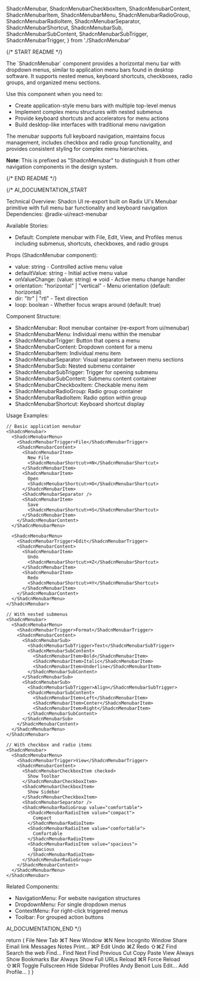   ShadcnMenubar,
  ShadcnMenubarCheckboxItem,
  ShadcnMenubarContent,
  ShadcnMenubarItem,
  ShadcnMenubarMenu,
  ShadcnMenubarRadioGroup,
  ShadcnMenubarRadioItem,
  ShadcnMenubarSeparator,
  ShadcnMenubarShortcut,
  ShadcnMenubarSub,
  ShadcnMenubarSubContent,
  ShadcnMenubarSubTrigger,
  ShadcnMenubarTrigger,
} from './ShadcnMenubar'

{/* START README */}
<div className="prose prose-sm max-w-none">
The `ShadcnMenubar` component provides a horizontal menu bar with dropdown menus, similar to application menu bars found in desktop software. It supports nested menus, keyboard shortcuts, checkboxes, radio groups, and organized menu sections.

Use this component when you need to:

- Create application-style menu bars with multiple top-level menus
- Implement complex menu structures with nested submenus
- Provide keyboard shortcuts and accelerators for menu actions
- Build desktop-like interfaces with traditional menu navigation

The menubar supports full keyboard navigation, maintains focus management, includes checkbox and radio group functionality, and provides consistent styling for complex menu hierarchies.

**Note**: This is prefixed as "ShadcnMenubar" to distinguish it from other navigation components in the design system.
</div>
{/* END README */}

{/*
AI_DOCUMENTATION_START

Technical Overview: Shadcn UI re-export built on Radix UI's Menubar primitive with full menu bar functionality and keyboard navigation
Dependencies: @radix-ui/react-menubar

Available Stories:

- Default: Complete menubar with File, Edit, View, and Profiles menus including submenus, shortcuts, checkboxes, and radio groups

Props (ShadcnMenubar component):

- value: string - Controlled active menu value
- defaultValue: string - Initial active menu value
- onValueChange: (value: string) => void - Active menu change handler
- orientation: "horizontal" | "vertical" - Menu orientation (default: horizontal)
- dir: "ltr" | "rtl" - Text direction
- loop: boolean - Whether focus wraps around (default: true)

Component Structure:

- ShadcnMenubar: Root menubar container (re-export from ui/menubar)
- ShadcnMenubarMenu: Individual menu within the menubar
- ShadcnMenubarTrigger: Button that opens a menu
- ShadcnMenubarContent: Dropdown content for a menu
- ShadcnMenubarItem: Individual menu item
- ShadcnMenubarSeparator: Visual separator between menu sections
- ShadcnMenubarSub: Nested submenu container
- ShadcnMenubarSubTrigger: Trigger for opening submenu
- ShadcnMenubarSubContent: Submenu content container
- ShadcnMenubarCheckboxItem: Checkable menu item
- ShadcnMenubarRadioGroup: Radio group container
- ShadcnMenubarRadioItem: Radio option within group
- ShadcnMenubarShortcut: Keyboard shortcut display

Usage Examples:

```tsx
// Basic application menubar
<ShadcnMenubar>
  <ShadcnMenubarMenu>
    <ShadcnMenubarTrigger>File</ShadcnMenubarTrigger>
    <ShadcnMenubarContent>
      <ShadcnMenubarItem>
        New File
        <ShadcnMenubarShortcut>⌘N</ShadcnMenubarShortcut>
      </ShadcnMenubarItem>
      <ShadcnMenubarItem>
        Open
        <ShadcnMenubarShortcut>⌘O</ShadcnMenubarShortcut>
      </ShadcnMenubarItem>
      <ShadcnMenubarSeparator />
      <ShadcnMenubarItem>
        Save
        <ShadcnMenubarShortcut>⌘S</ShadcnMenubarShortcut>
      </ShadcnMenubarItem>
    </ShadcnMenubarContent>
  </ShadcnMenubarMenu>

  <ShadcnMenubarMenu>
    <ShadcnMenubarTrigger>Edit</ShadcnMenubarTrigger>
    <ShadcnMenubarContent>
      <ShadcnMenubarItem>
        Undo
        <ShadcnMenubarShortcut>⌘Z</ShadcnMenubarShortcut>
      </ShadcnMenubarItem>
      <ShadcnMenubarItem>
        Redo
        <ShadcnMenubarShortcut>⌘Y</ShadcnMenubarShortcut>
      </ShadcnMenubarItem>
    </ShadcnMenubarContent>
  </ShadcnMenubarMenu>
</ShadcnMenubar>

// With nested submenus
<ShadcnMenubar>
  <ShadcnMenubarMenu>
    <ShadcnMenubarTrigger>Format</ShadcnMenubarTrigger>
    <ShadcnMenubarContent>
      <ShadcnMenubarSub>
        <ShadcnMenubarSubTrigger>Text</ShadcnMenubarSubTrigger>
        <ShadcnMenubarSubContent>
          <ShadcnMenubarItem>Bold</ShadcnMenubarItem>
          <ShadcnMenubarItem>Italic</ShadcnMenubarItem>
          <ShadcnMenubarItem>Underline</ShadcnMenubarItem>
        </ShadcnMenubarSubContent>
      </ShadcnMenubarSub>
      <ShadcnMenubarSub>
        <ShadcnMenubarSubTrigger>Align</ShadcnMenubarSubTrigger>
        <ShadcnMenubarSubContent>
          <ShadcnMenubarItem>Left</ShadcnMenubarItem>
          <ShadcnMenubarItem>Center</ShadcnMenubarItem>
          <ShadcnMenubarItem>Right</ShadcnMenubarItem>
        </ShadcnMenubarSubContent>
      </ShadcnMenubarSub>
    </ShadcnMenubarContent>
  </ShadcnMenubarMenu>
</ShadcnMenubar>

// With checkbox and radio items
<ShadcnMenubar>
  <ShadcnMenubarMenu>
    <ShadcnMenubarTrigger>View</ShadcnMenubarTrigger>
    <ShadcnMenubarContent>
      <ShadcnMenubarCheckboxItem checked>
        Show Toolbar
      </ShadcnMenubarCheckboxItem>
      <ShadcnMenubarCheckboxItem>
        Show Sidebar
      </ShadcnMenubarCheckboxItem>
      <ShadcnMenubarSeparator />
      <ShadcnMenubarRadioGroup value="comfortable">
        <ShadcnMenubarRadioItem value="compact">
          Compact
        </ShadcnMenubarRadioItem>
        <ShadcnMenubarRadioItem value="comfortable">
          Comfortable
        </ShadcnMenubarRadioItem>
        <ShadcnMenubarRadioItem value="spacious">
          Spacious
        </ShadcnMenubarRadioItem>
      </ShadcnMenubarRadioGroup>
    </ShadcnMenubarContent>
  </ShadcnMenubarMenu>
</ShadcnMenubar>
```

Related Components:

- NavigationMenu: For website navigation structures
- DropdownMenu: For single dropdown menus
- ContextMenu: For right-click triggered menus
- Toolbar: For grouped action buttons

AI_DOCUMENTATION_END
*/}

  return (
    <ShadcnMenubar>
      <ShadcnMenubarMenu>
        <ShadcnMenubarTrigger>File</ShadcnMenubarTrigger>
        <ShadcnMenubarContent>
          <ShadcnMenubarItem>
            New Tab <ShadcnMenubarShortcut>⌘T</ShadcnMenubarShortcut>
          </ShadcnMenubarItem>
          <ShadcnMenubarItem>
            New Window <ShadcnMenubarShortcut>⌘N</ShadcnMenubarShortcut>
          </ShadcnMenubarItem>
          <ShadcnMenubarItem disabled>New Incognito Window</ShadcnMenubarItem>
          <ShadcnMenubarSeparator />
          <ShadcnMenubarSub>
            <ShadcnMenubarSubTrigger>Share</ShadcnMenubarSubTrigger>
            <ShadcnMenubarSubContent>
              <ShadcnMenubarItem>Email link</ShadcnMenubarItem>
              <ShadcnMenubarItem>Messages</ShadcnMenubarItem>
              <ShadcnMenubarItem>Notes</ShadcnMenubarItem>
            </ShadcnMenubarSubContent>
          </ShadcnMenubarSub>
          <ShadcnMenubarSeparator />
          <ShadcnMenubarItem>
            Print... <ShadcnMenubarShortcut>⌘P</ShadcnMenubarShortcut>
          </ShadcnMenubarItem>
        </ShadcnMenubarContent>
      </ShadcnMenubarMenu>
      <ShadcnMenubarMenu>
        <ShadcnMenubarTrigger>Edit</ShadcnMenubarTrigger>
        <ShadcnMenubarContent>
          <ShadcnMenubarItem>
            Undo <ShadcnMenubarShortcut>⌘Z</ShadcnMenubarShortcut>
          </ShadcnMenubarItem>
          <ShadcnMenubarItem>
            Redo <ShadcnMenubarShortcut>⇧⌘Z</ShadcnMenubarShortcut>
          </ShadcnMenubarItem>
          <ShadcnMenubarSeparator />
          <ShadcnMenubarSub>
            <ShadcnMenubarSubTrigger>Find</ShadcnMenubarSubTrigger>
            <ShadcnMenubarSubContent>
              <ShadcnMenubarItem>Search the web</ShadcnMenubarItem>
              <ShadcnMenubarSeparator />
              <ShadcnMenubarItem>Find...</ShadcnMenubarItem>
              <ShadcnMenubarItem>Find Next</ShadcnMenubarItem>
              <ShadcnMenubarItem>Find Previous</ShadcnMenubarItem>
            </ShadcnMenubarSubContent>
          </ShadcnMenubarSub>
          <ShadcnMenubarSeparator />
          <ShadcnMenubarItem>Cut</ShadcnMenubarItem>
          <ShadcnMenubarItem>Copy</ShadcnMenubarItem>
          <ShadcnMenubarItem>Paste</ShadcnMenubarItem>
        </ShadcnMenubarContent>
      </ShadcnMenubarMenu>
      <ShadcnMenubarMenu>
        <ShadcnMenubarTrigger>View</ShadcnMenubarTrigger>
        <ShadcnMenubarContent>
          <ShadcnMenubarCheckboxItem>
            Always Show Bookmarks Bar
          </ShadcnMenubarCheckboxItem>
          <ShadcnMenubarCheckboxItem checked>
            Always Show Full URLs
          </ShadcnMenubarCheckboxItem>
          <ShadcnMenubarSeparator />
          <ShadcnMenubarItem inset>
            Reload <ShadcnMenubarShortcut>⌘R</ShadcnMenubarShortcut>
          </ShadcnMenubarItem>
          <ShadcnMenubarItem disabled inset>
            Force Reload <ShadcnMenubarShortcut>⇧⌘R</ShadcnMenubarShortcut>
          </ShadcnMenubarItem>
          <ShadcnMenubarSeparator />
          <ShadcnMenubarItem inset>Toggle Fullscreen</ShadcnMenubarItem>
          <ShadcnMenubarSeparator />
          <ShadcnMenubarItem inset>Hide Sidebar</ShadcnMenubarItem>
        </ShadcnMenubarContent>
      </ShadcnMenubarMenu>
      <ShadcnMenubarMenu>
        <ShadcnMenubarTrigger>Profiles</ShadcnMenubarTrigger>
        <ShadcnMenubarContent>
          <ShadcnMenubarRadioGroup value="benoit">
            <ShadcnMenubarRadioItem value="andy">Andy</ShadcnMenubarRadioItem>
            <ShadcnMenubarRadioItem value="benoit">
              Benoit
            </ShadcnMenubarRadioItem>
            <ShadcnMenubarRadioItem value="Luis">Luis</ShadcnMenubarRadioItem>
          </ShadcnMenubarRadioGroup>
          <ShadcnMenubarSeparator />
          <ShadcnMenubarItem inset>Edit...</ShadcnMenubarItem>
          <ShadcnMenubarSeparator />
          <ShadcnMenubarItem inset>Add Profile...</ShadcnMenubarItem>
        </ShadcnMenubarContent>
      </ShadcnMenubarMenu>
    </ShadcnMenubar>
  )
}
